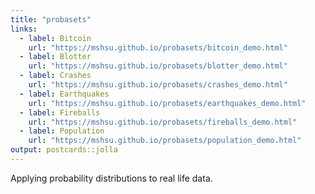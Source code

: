 ```yaml
---
title: "probasets"
links:
  - label: Bitcoin
    url: "https://mshsu.github.io/probasets/bitcoin_demo.html"
  - label: Blotter
    url: "https://mshsu.github.io/probasets/blotter_demo.html"
  - label: Crashes
    url: "https://mshsu.github.io/probasets/crashes_demo.html"
  - label: Earthquakes
    url: "https://mshsu.github.io/probasets/earthquakes_demo.html"
  - label: Fireballs
    url: "https://mshsu.github.io/probasets/fireballs_demo.html"
  - label: Population
    url: "https://mshsu.github.io/probasets/population_demo.html"
output: postcards::jolla
---
```


Applying probability distributions to real life data.

